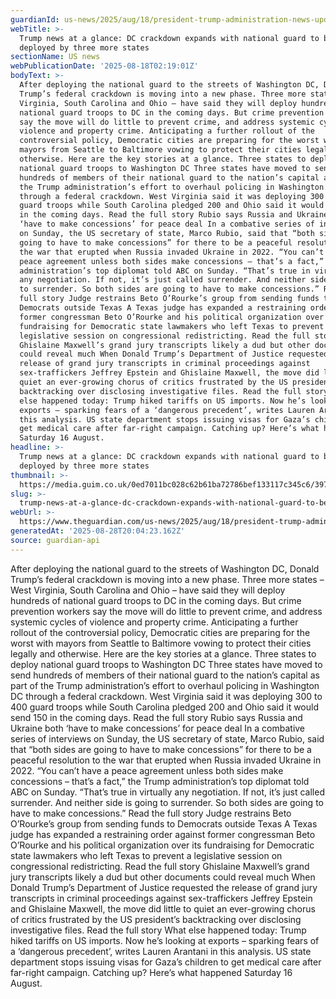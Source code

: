 ```yaml
---
guardianId: us-news/2025/aug/18/president-trump-administration-news-updates-today
webTitle: >-
  Trump news at a glance: DC crackdown expands with national guard to be
  deployed by three more states
sectionName: US news
webPublicationDate: '2025-08-18T02:19:01Z'
bodyText: >-
  After deploying the national guard to the streets of Washington DC, Donald
  Trump’s federal crackdown is moving into a new phase. Three more states – West
  Virginia, South Carolina and Ohio – have said they will deploy hundreds of
  national guard troops to DC in the coming days. But crime prevention workers
  say the move will do little to prevent crime, and address systemic cycles of
  violence and property crime. Anticipating a further rollout of the
  controversial policy, Democratic cities are preparing for the worst with
  mayors from Seattle to Baltimore vowing to protect their cities legally and
  otherwise. Here are the key stories at a glance. Three states to deploy
  national guard troops to Washington DC Three states have moved to send
  hundreds of members of their national guard to the nation’s capital as part of
  the Trump administration’s effort to overhaul policing in Washington DC
  through a federal crackdown. West Virginia said it was deploying 300 to 400
  guard troops while South Carolina pledged 200 and Ohio said it would send 150
  in the coming days. Read the full story Rubio says Russia and Ukraine both
  ‘have to make concessions’ for peace deal In a combative series of interviews
  on Sunday, the US secretary of state, Marco Rubio, said that “both sides are
  going to have to make concessions” for there to be a peaceful resolution to
  the war that erupted when Russia invaded Ukraine in 2022. “You can’t have a
  peace agreement unless both sides make concessions – that’s a fact,” the Trump
  administration’s top diplomat told ABC on Sunday. “That’s true in virtually
  any negotiation. If not, it’s just called surrender. And neither side is going
  to surrender. So both sides are going to have to make concessions.” Read the
  full story Judge restrains Beto O’Rourke’s group from sending funds to
  Democrats outside Texas A Texas judge has expanded a restraining order against
  former congressman Beto O’Rourke and his political organization over its
  fundraising for Democratic state lawmakers who left Texas to prevent a
  legislative session on congressional redistricting. Read the full story
  Ghislaine Maxwell’s grand jury transcripts likely a dud but other documents
  could reveal much When Donald Trump’s Department of Justice requested the
  release of grand jury transcripts in criminal proceedings against
  sex-traffickers Jeffrey Epstein and Ghislaine Maxwell, the move did little to
  quiet an ever-growing chorus of critics frustrated by the US president’s
  backtracking over disclosing investigative files. Read the full story What
  else happened today: Trump hiked tariffs on US imports. Now he’s looking at
  exports – sparking fears of a ‘dangerous precedent’, writes Lauren Arantani in
  this analysis. US state department stops issuing visas for Gaza’s children to
  get medical care after far-right campaign. Catching up? Here’s what happened
  Saturday 16 August.
headline: >-
  Trump news at a glance: DC crackdown expands with national guard to be
  deployed by three more states
thumbnail: >-
  https://media.guim.co.uk/0ed7011bc028c62b61ba72786bef133117c345c6/397_0_5000_4000/500.jpg
slug: >-
  trump-news-at-a-glance-dc-crackdown-expands-with-national-guard-to-be-deployed-by-three-more-states
webUrl: >-
  https://www.theguardian.com/us-news/2025/aug/18/president-trump-administration-news-updates-today
generatedAt: '2025-08-28T20:04:23.162Z'
source: guardian-api
---
```

After deploying the national guard to the streets of Washington DC, Donald Trump’s federal crackdown is moving into a new phase. Three more states – West Virginia, South Carolina and Ohio – have said they will deploy hundreds of national guard troops to DC in the coming days. But crime prevention workers say the move will do little to prevent crime, and address systemic cycles of violence and property crime. Anticipating a further rollout of the controversial policy, Democratic cities are preparing for the worst with mayors from Seattle to Baltimore vowing to protect their cities legally and otherwise. Here are the key stories at a glance. Three states to deploy national guard troops to Washington DC Three states have moved to send hundreds of members of their national guard to the nation’s capital as part of the Trump administration’s effort to overhaul policing in Washington DC through a federal crackdown. West Virginia said it was deploying 300 to 400 guard troops while South Carolina pledged 200 and Ohio said it would send 150 in the coming days. Read the full story Rubio says Russia and Ukraine both ‘have to make concessions’ for peace deal In a combative series of interviews on Sunday, the US secretary of state, Marco Rubio, said that “both sides are going to have to make concessions” for there to be a peaceful resolution to the war that erupted when Russia invaded Ukraine in 2022. “You can’t have a peace agreement unless both sides make concessions – that’s a fact,” the Trump administration’s top diplomat told ABC on Sunday. “That’s true in virtually any negotiation. If not, it’s just called surrender. And neither side is going to surrender. So both sides are going to have to make concessions.” Read the full story Judge restrains Beto O’Rourke’s group from sending funds to Democrats outside Texas A Texas judge has expanded a restraining order against former congressman Beto O’Rourke and his political organization over its fundraising for Democratic state lawmakers who left Texas to prevent a legislative session on congressional redistricting. Read the full story Ghislaine Maxwell’s grand jury transcripts likely a dud but other documents could reveal much When Donald Trump’s Department of Justice requested the release of grand jury transcripts in criminal proceedings against sex-traffickers Jeffrey Epstein and Ghislaine Maxwell, the move did little to quiet an ever-growing chorus of critics frustrated by the US president’s backtracking over disclosing investigative files. Read the full story What else happened today: Trump hiked tariffs on US imports. Now he’s looking at exports – sparking fears of a ‘dangerous precedent’, writes Lauren Arantani in this analysis. US state department stops issuing visas for Gaza’s children to get medical care after far-right campaign. Catching up? Here’s what happened Saturday 16 August.

